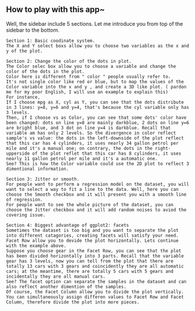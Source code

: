 ## How to play with this app~
Well, the sidebar include 5 sections. Let me introduce you from top of the sidebar to the bottom.

```{}
Section 1: Basic coodinate system.
The X and Y select boxs allow you to choose two variables as the x and y of the plot.
```
```{}
Section 2: Change the color of the dots in plot.
The Color selec box allow you to choose a variable and change the color of the dots in the plot.
Color here is different from " color " people usually refer to.
It's not single color like red or blue, but to map the values of the Color variable into the x and y , and create a 3D like plot. ( pardon me for my poor English, I will use an example to explain this)
For instance, 
If I choose mpg as X, cyl as Y, you can see that the dots distribute in 3 lines: y=8, y=6 and y=4, that's because the cyl variable only has 3 levels. 
Then, if I choose vs as Color, you can see that some dots' color have been changed: dots on line y=8 are mainly darkblue, 2 dots on line y=6 are bright blue, and 3 dot on line y=4 is darkblue. Recall that variable am has only 2 levels. So the divergence in color reflect sample's vs value: the dots in the left-downside of the plot reflect that this car has 4 cylinders, it uses nearly 34 gallon petrol per mile and it's a manual one; on contrary, the dots in the right-upperside of the plot reflet that this car has 8 cylinders, it uses nearly 11 gallon petrol per mile and it's a automatic one.
See? This is how the Color variable could use the 2D plot to reflect 3 dimentional information.
```
```{}
Section 3: Jitter or smooth.
For people want to perform a regression model on the dataset, you will want to select a way to fit a line to the data. Well, here you can choose the Smooth checkbox and it will present you with a smooth line of regression.
For people want to see the whole picture of the dataset, you can choose the Jitter checkbox and it will add random noises to aviod the covering issue.
```
```{}
Section 4: Biggest advantage of ggplot2: facets
Sometimes the dataset is too big and you want to separate the plot into different catagories, creating facets will satisfy your need.
Facet Row allow you to devide the plot horizontally. Lets continue with the example above.
Suppose you choose gear in the Facet Row, you can see that the plot has been divided horizontally into 3 parts. Recall that the variable gear has 3 levels, now you can tell from the plot that there are totally 13 cars with 3 gears and coincidently they are all automatic cars; at the meantime, there are totally 5 cars with 5 gears and incidentally they are all manual cars.
See? The facet option can separate the samples in the dataset and can also reflect another dimention of the samples.
Of course, the Facet Column allow you to divide the plot vertically.
You can simultaneously assign differen values to Facet Row and Facet Column, therefore divide the plot into more pieces.
```